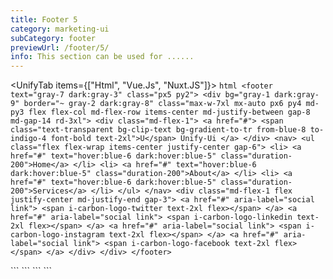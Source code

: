 ```yaml
---
title: Footer 5
category: marketing-ui
subCategory: footer
previewUrl: /footer/5/
info: This section can be used for ......
---
```


<UnifyTab items={["Html", "Vue.Js", "Nuxt.JS"]}>
  <TabItem>
    ```html
    <footer text="gray-7 dark:gray-3" class="px5 py2">
        <div bg="gray-1 dark:gray-9" border="~ gray-2 dark:gray-8" class="max-w-7xl mx-auto px6 py4 md-py3 flex flex-col md-flex-row items-center md-justify-between gap-8 md-gap-14 rd-3xl">
            <div class="md-flex-1">
                <a href="#">
                    <span
                        class="text-transparent bg-clip-text bg-gradient-to-tr from-blue-8 to-indigo-4 font-bold text-2xl">U</span>
                    Unify-Ui
                </a>
            </div>
            <nav>
                <ul class="flex flex-wrap items-center justify-center gap-6">
                    <li>
                        <a href="#" text="hover:blue-6 dark:hover:blue-5" class="duration-200">Home</a>
                    </li>
                    <li>
                        <a href="#" text="hover:blue-6 dark:hover:blue-5" class="duration-200">About</a>
                    </li>
                    <li>
                        <a href="#" text="hover:blue-6 dark:hover:blue-5" class="duration-200">Services</a>
                    </li>
                </ul>
            </nav>
            <div class="md-flex-1 flex justify-center md-justify-end gap-3">
                <a href="#" aria-label="social link">
                    <span i-carbon-logo-twitter text-2xl flex></span>
                </a>
                <a href="#" aria-label="social link">
                    <span i-carbon-logo-linkedin text-2xl flex></span>
                </a>
                <a href="#" aria-label="social link">
                    <span i-carbon-logo-instagram text-2xl flex></span>
                </a>
                <a href="#" aria-label="social link">
                    <span i-carbon-logo-facebook text-2xl flex></span>
                </a>
            </div>
        </div>
    </footer>
    ```
  </TabItem>

  <TabItem>
    ```
    <template>
        <footer un-text="gray-7 dark:gray-3" class="px5 py2">
            <div bg="gray-1 dark:gray-9" un-border="~ gray-2 dark:gray-8" class="max-w-7xl mx-auto px6 py4 md-py3 flex flex-col md-flex-row items-center md-justify-between gap-8 md-gap-14 rd-3xl">
                <div class="md-flex-1">
                    <a href="#">
                        <span
                            class="text-transparent bg-clip-text bg-gradient-to-tr from-blue-8 to-indigo-4 font-bold text-2xl">U</span>
                        Unify-Ui
                    </a>
                </div>
                <nav>
                    <ul class="flex flex-wrap items-center justify-center gap-6">
                        <li>
                            <a href="#" un-text="hover:blue-6 dark:hover:blue-5" class="duration-200">Home</a>
                        </li>
                        <li>
                            <a href="#" un-text="hover:blue-6 dark:hover:blue-5" class="duration-200">About</a>
                        </li>
                        <li>
                            <a href="#" un-text="hover:blue-6 dark:hover:blue-5" class="duration-200">Services</a>
                        </li>
                    </ul>
                </nav>
                <div class="md-flex-1 flex justify-center md-justify-end gap-3">
                    <a href="#" aria-label="social link">
                        <span i-carbon-logo-twitter text-2xl flex></span>
                    </a>
                    <a href="#" aria-label="social link">
                        <span i-carbon-logo-linkedin text-2xl flex></span>
                    </a>
                    <a href="#" aria-label="social link">
                        <span i-carbon-logo-instagram text-2xl flex></span>
                    </a>
                    <a href="#" aria-label="social link">
                        <span i-carbon-logo-facebook text-2xl flex></span>
                    </a>
                </div>
            </div>
        </footer>
    </template>
    ```
  </TabItem> 

  <TabItem>
    ```
    <template>
        <footer un-text="gray-7 dark:gray-3" class="px5 py2">
            <div bg="gray-1 dark:gray-9" un-border="~ gray-2 dark:gray-8" class="max-w-7xl mx-auto px6 py4 md-py3 flex flex-col md-flex-row items-center md-justify-between gap-8 md-gap-14 rd-3xl">
                <div class="md-flex-1">
                    <nuxt-link to="#">
                        <span
                            class="text-transparent bg-clip-text bg-gradient-to-tr from-blue-8 to-indigo-4 font-bold text-2xl">U</span>
                        Unify-Ui
                    </nuxt-link>
                </div>
                <nav>
                    <ul class="flex flex-wrap items-center justify-center gap-6">
                        <li>
                            <nuxt-link to="#" un-text="hover:blue-6 dark:hover:blue-5" class="duration-200">Home</nuxt-link>
                        </li>
                        <li>
                            <nuxt-link to="#" un-text="hover:blue-6 dark:hover:blue-5" class="duration-200">About</nuxt-link>
                        </li>
                        <li>
                            <nuxt-link to="#" un-text="hover:blue-6 dark:hover:blue-5" class="duration-200">Services</nuxt-link>
                        </li>
                    </ul>
                </nav>
                <div class="md-flex-1 flex justify-center md-justify-end gap-3">
                    <nuxt-link to="#" aria-label="social link">
                        <span i-carbon-logo-twitter text-2xl flex></span>
                    </nuxt-link>
                    <nuxt-link to="#" aria-label="social link">
                        <span i-carbon-logo-linkedin text-2xl flex></span>
                    </nuxt-link>
                    <nuxt-link to="#" aria-label="social link">
                        <span i-carbon-logo-instagram text-2xl flex></span>
                    </nuxt-link>
                    <nuxt-link to="#" aria-label="social link">
                        <span i-carbon-logo-facebook text-2xl flex></span>
                    </nuxt-link>
                </div>
            </div>
        </footer>
    </template>
    ```
  </TabItem>
</UnifyTab>